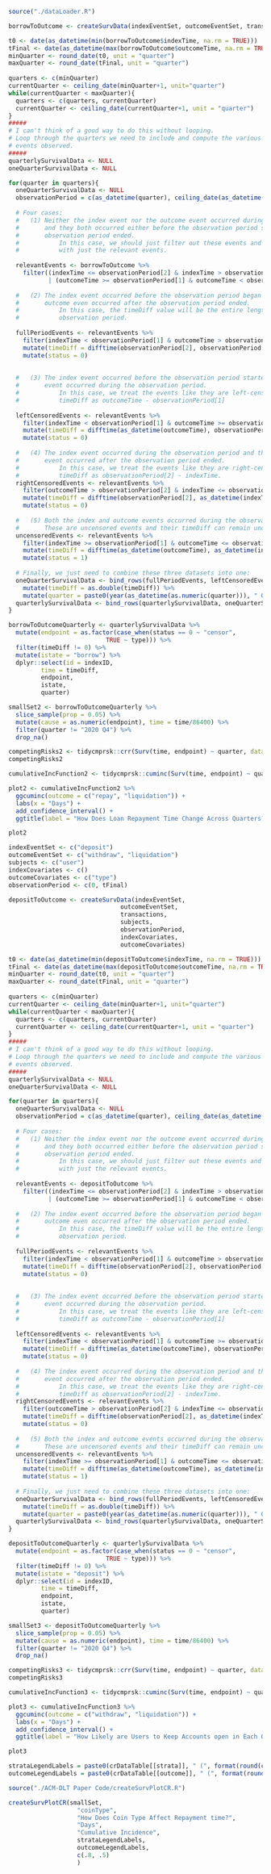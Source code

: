 ```r
source("./dataLoader.R")
```

```r
borrowToOutcome <- createSurvData(indexEventSet, outcomeEventSet, transactions, subjects, observationPeriod, indexCovariates, outcomeCovariates)

t0 <- date(as_datetime(min(borrowToOutcome$indexTime, na.rm = TRUE)))
tFinal <- date(as_datetime(max(borrowToOutcome$outcomeTime, na.rm = TRUE)))
minQuarter <- round_date(t0, unit = "quarter")
maxQuarter <- round_date(tFinal, unit = "quarter")
    
quarters <- c(minQuarter)
currentQuarter <- ceiling_date(minQuarter+1, unit="quarter")
while(currentQuarter < maxQuarter){
  quarters <- c(quarters, currentQuarter)
  currentQuarter <- ceiling_date(currentQuarter+1, unit = "quarter")
}
#####
# I can't think of a good way to do this without looping.
# Loop through the quarters we need to include and compute the various 
# events observed.
#####
quarterlySurvivalData <- NULL
oneQuarterSurvivalData <- NULL

for(quarter in quarters){
  oneQuarterSurvivalData <- NULL
  observationPeriod = c(as_datetime(quarter), ceiling_date(as_datetime(quarter+1), unit = "quarter"))
  
  # Four cases:
  #   (1) Neither the index event nor the outcome event occurred during the observation period,
  #       and they both occurred either before the observation period started or after the 
  #       observation period ended.
  #           In this case, we should just filter out these events and do the rest of the work
  #           with just the relevant events.
  
  relevantEvents <- borrowToOutcome %>%
    filter((indexTime <= observationPeriod[2] & indexTime > observationPeriod[1]) 
           | (outcomeTime >= observationPeriod[1] & outcomeTime < observationPeriod[2]))
  
  #   (2) The index event occurred before the observation period began and the
  #       outcome even occurred after the observation period ended.
  #           In this case, the timeDiff value will be the entire length of the
  #           observation period.
  
  fullPeriodEvents <- relevantEvents %>%
    filter(indexTime < observationPeriod[1] & outcomeTime > observationPeriod[2]) %>%
    mutate(timeDiff = difftime(observationPeriod[2], observationPeriod[1])) %>%
    mutate(status = 0)
  
  
  #   (3) The index event occurred before the observation period started and the outcome
  #       event occurred during the observation period.
  #           In this case, we treat the events like they are left-censored. We compute 
  #           timeDiff as outcomeTime - observationPeriod[1]
  
  leftCensoredEvents <- relevantEvents %>%
    filter(indexTime < observationPeriod[1] & outcomeTime >= observationPeriod[1]) %>%
    mutate(timeDiff = difftime(as_datetime(outcomeTime), observationPeriod[1])) %>%
    mutate(status = 0)
  
  #   (4) The index event occurred during the observation period and the outcome 
  #       event occurred after the observation period ended.
  #           In this case, we treat the events like they are right-censored. We compute
  #           timeDiff as observationPeriod[2] - indexTime.
  rightCensoredEvents <- relevantEvents %>%
    filter(outcomeTime > observationPeriod[2] & indexTime <= observationPeriod[2]) %>%
    mutate(timeDiff = difftime(observationPeriod[2], as_datetime(indexTime))) %>%
    mutate(status = 0)
  
  #   (5) Both the index and outcome events occurred during the observation period.
  #       These are uncensored events and their timeDiff can remain unchanged.
  uncensoredEvents <- relevantEvents %>%
    filter(indexTime >= observationPeriod[1] & outcomeTime <= observationPeriod[2]) %>%
    mutate(timeDiff = difftime(as_datetime(outcomeTime), as_datetime(indexTime))) %>%
    mutate(status = 1)
  
  # Finally, we just need to combine these three datasets into one:
  oneQuarterSurvivalData <- bind_rows(fullPeriodEvents, leftCensoredEvents, rightCensoredEvents, uncensoredEvents) %>%
    mutate(timeDiff = as.double(timeDiff)) %>%
    mutate(quarter = paste0(year(as_datetime(as.numeric(quarter))), " Q", quarter(as_datetime(as.numeric(quarter)))))
  quarterlySurvivalData <- bind_rows(quarterlySurvivalData, oneQuarterSurvivalData)
}

borrowToOutcomeQuarterly <- quarterlySurvivalData %>%
  mutate(endpoint = as.factor(case_when(status == 0 ~ "censor",
                           TRUE ~ type))) %>%
  filter(timeDiff != 0) %>%
  mutate(istate = "borrow") %>%
  dplyr::select(id = indexID,
         time = timeDiff,
         endpoint,
         istate,
         quarter)
```

```r
smallSet2 <- borrowToOutcomeQuarterly %>%
  slice_sample(prop = 0.05) %>%
  mutate(cause = as.numeric(endpoint), time = time/86400) %>%
  filter(quarter != "2020 Q4") %>% 
  drop_na()

competingRisks2 <- tidycmprsk::crr(Surv(time, endpoint) ~ quarter, data = smallSet2)
competingRisks2

cumulativeIncFunction2 <- tidycmprsk::cuminc(Surv(time, endpoint) ~ quarter, data = smallSet2)

plot2 <- cumulativeIncFunction2 %>% 
  ggcuminc(outcome = c("repay", "liquidation")) + 
  labs(x = "Days") + 
  add_confidence_interval() +
  ggtitle(label = "How Does Loan Repayment Time Change Across Quarters?")

plot2
```


```r
indexEventSet <- c("deposit")
outcomeEventSet <- c("withdraw", "liquidation")
subjects <- c("user")
indexCovariates <- c()
outcomeCovariates <- c("type")
observationPeriod <- c(0, tFinal)

depositToOutcome <- createSurvData(indexEventSet, 
                               outcomeEventSet, 
                               transactions, 
                               subjects, 
                               observationPeriod, 
                               indexCovariates, 
                               outcomeCovariates)

t0 <- date(as_datetime(min(depositToOutcome$indexTime, na.rm = TRUE)))
tFinal <- date(as_datetime(max(depositToOutcome$outcomeTime, na.rm = TRUE)))
minQuarter <- round_date(t0, unit = "quarter")
maxQuarter <- round_date(tFinal, unit = "quarter")
    
quarters <- c(minQuarter)
currentQuarter <- ceiling_date(minQuarter+1, unit="quarter")
while(currentQuarter < maxQuarter){
  quarters <- c(quarters, currentQuarter)
  currentQuarter <- ceiling_date(currentQuarter+1, unit = "quarter")
}
#####
# I can't think of a good way to do this without looping.
# Loop through the quarters we need to include and compute the various 
# events observed.
#####
quarterlySurvivalData <- NULL
oneQuarterSurvivalData <- NULL

for(quarter in quarters){
  oneQuarterSurvivalData <- NULL
  observationPeriod = c(as_datetime(quarter), ceiling_date(as_datetime(quarter+1), unit = "quarter"))
  
  # Four cases:
  #   (1) Neither the index event nor the outcome event occurred during the observation period,
  #       and they both occurred either before the observation period started or after the 
  #       observation period ended.
  #           In this case, we should just filter out these events and do the rest of the work
  #           with just the relevant events.
  
  relevantEvents <- depositToOutcome %>%
    filter((indexTime <= observationPeriod[2] & indexTime > observationPeriod[1]) 
           | (outcomeTime >= observationPeriod[1] & outcomeTime < observationPeriod[2]))
  
  #   (2) The index event occurred before the observation period began and the
  #       outcome even occurred after the observation period ended.
  #           In this case, the timeDiff value will be the entire length of the
  #           observation period.
  
  fullPeriodEvents <- relevantEvents %>%
    filter(indexTime < observationPeriod[1] & outcomeTime > observationPeriod[2]) %>%
    mutate(timeDiff = difftime(observationPeriod[2], observationPeriod[1])) %>%
    mutate(status = 0)
  
  
  #   (3) The index event occurred before the observation period started and the outcome
  #       event occurred during the observation period.
  #           In this case, we treat the events like they are left-censored. We compute 
  #           timeDiff as outcomeTime - observationPeriod[1]
  
  leftCensoredEvents <- relevantEvents %>%
    filter(indexTime < observationPeriod[1] & outcomeTime >= observationPeriod[1]) %>%
    mutate(timeDiff = difftime(as_datetime(outcomeTime), observationPeriod[1])) %>%
    mutate(status = 0)
  
  #   (4) The index event occurred during the observation period and the outcome 
  #       event occurred after the observation period ended.
  #           In this case, we treat the events like they are right-censored. We compute
  #           timeDiff as observationPeriod[2] - indexTime.
  rightCensoredEvents <- relevantEvents %>%
    filter(outcomeTime > observationPeriod[2] & indexTime <= observationPeriod[2]) %>%
    mutate(timeDiff = difftime(observationPeriod[2], as_datetime(indexTime))) %>%
    mutate(status = 0)
  
  #   (5) Both the index and outcome events occurred during the observation period.
  #       These are uncensored events and their timeDiff can remain unchanged.
  uncensoredEvents <- relevantEvents %>%
    filter(indexTime >= observationPeriod[1] & outcomeTime <= observationPeriod[2]) %>%
    mutate(timeDiff = difftime(as_datetime(outcomeTime), as_datetime(indexTime))) %>%
    mutate(status = 1)
  
  # Finally, we just need to combine these three datasets into one:
  oneQuarterSurvivalData <- bind_rows(fullPeriodEvents, leftCensoredEvents, rightCensoredEvents, uncensoredEvents) %>%
    mutate(timeDiff = as.double(timeDiff)) %>%
    mutate(quarter = paste0(year(as_datetime(as.numeric(quarter))), " Q", quarter(as_datetime(as.numeric(quarter)))))
  quarterlySurvivalData <- bind_rows(quarterlySurvivalData, oneQuarterSurvivalData)
}

depositToOutcomeQuarterly <- quarterlySurvivalData %>%
  mutate(endpoint = as.factor(case_when(status == 0 ~ "censor",
                           TRUE ~ type))) %>%
  filter(timeDiff != 0) %>%
  mutate(istate = "deposit") %>%
  dplyr::select(id = indexID,
         time = timeDiff,
         endpoint,
         istate,
         quarter)
```

```r
smallSet3 <- depositToOutcomeQuarterly %>%
  slice_sample(prop = 0.05) %>%
  mutate(cause = as.numeric(endpoint), time = time/86400) %>%
  filter(quarter != "2020 Q4") %>% 
  drop_na()

competingRisks3 <- tidycmprsk::crr(Surv(time, endpoint) ~ quarter, data = smallSet3)
competingRisks3 

cumulativeIncFunction3 <- tidycmprsk::cuminc(Surv(time, endpoint) ~ quarter, data = smallSet3) 

plot3 <- cumulativeIncFunction3 %>% 
  ggcuminc(outcome = c("withdraw", "liquidation")) + 
  labs(x = "Days") + 
  add_confidence_interval() + 
  ggtitle(label = "How Likely are Users to Keep Accounts open in Each Quarter?")

plot3
```

```r
strataLegendLabels = paste0(crDataTable[[strata]], " (", format(round(crDataTable$Percentage_Strata, 2)), "%)")
outcomeLegendLabels = paste0(crDataTable[[outcome]], " (", format(round(crDataTable$Percentage_Outcome, 2)), "%)")

source("./ACM-DLT Paper Code/createSurvPlotCR.R")

createSurvPlotCR(smallSet,
                   "coinType",
                   "How Does Coin Type Affect Repayment time?",
                   "Days",
                   "Cumulative Incidence",
                   strataLegendLabels,
                   outcomeLegendLabels,
                   c(.8, .5)
                   )
```














 

